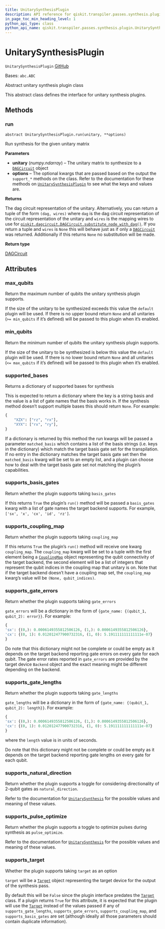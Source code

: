 ```yaml
---
title: UnitarySynthesisPlugin
description: API reference for qiskit.transpiler.passes.synthesis.plugin.UnitarySynthesisPlugin
in_page_toc_min_heading_level: 1
python_api_type: class
python_api_name: qiskit.transpiler.passes.synthesis.plugin.UnitarySynthesisPlugin
---
```


# UnitarySynthesisPlugin

<span id="qiskit.transpiler.passes.synthesis.plugin.UnitarySynthesisPlugin" />

`UnitarySynthesisPlugin` [GitHub](https://github.com/qiskit/qiskit/tree/stable/0.21/qiskit/transpiler/passes/synthesis/plugin.py "view source code")

Bases: `abc.ABC`

Abstract unitary synthesis plugin class

This abstract class defines the interface for unitary synthesis plugins.

## Methods

### run

<span id="qiskit.transpiler.passes.synthesis.plugin.UnitarySynthesisPlugin.run" />

`abstract UnitarySynthesisPlugin.run(unitary, **options)`

Run synthesis for the given unitary matrix

**Parameters**

*   **unitary** (*numpy.ndarray*) – The unitary matrix to synthesize to a [`DAGCircuit`](qiskit.dagcircuit.DAGCircuit "qiskit.dagcircuit.DAGCircuit") object
*   **options** – The optional kwargs that are passed based on the output the `support_*` methods on the class. Refer to the documentation for these methods on [`UnitarySynthesisPlugin`](qiskit.transpiler.passes.synthesis.plugin.UnitarySynthesisPlugin "qiskit.transpiler.passes.synthesis.plugin.UnitarySynthesisPlugin") to see what the keys and values are.

**Returns**

The dag circuit representation of the unitary. Alternatively, you can return a tuple of the form `(dag, wires)` where `dag` is the dag circuit representation of the circuit representation of the unitary and `wires` is the mapping wires to use for [`qiskit.dagcircuit.DAGCircuit.substitute_node_with_dag()`](qiskit.dagcircuit.DAGCircuit#substitute_node_with_dag "qiskit.dagcircuit.DAGCircuit.substitute_node_with_dag"). If you return a tuple and `wires` is `None` this will behave just as if only a [`DAGCircuit`](qiskit.dagcircuit.DAGCircuit "qiskit.dagcircuit.DAGCircuit") was returned. Additionally if this returns `None` no substitution will be made.

**Return type**

[DAGCircuit](qiskit.dagcircuit.DAGCircuit "qiskit.dagcircuit.DAGCircuit")

## Attributes

<span id="qiskit.transpiler.passes.synthesis.plugin.UnitarySynthesisPlugin.max_qubits" />

### max\_qubits

Return the maximum number of qubits the unitary synthesis plugin supports.

If the size of the unitary to be synthesized exceeds this value the `default` plugin will be used. If there is no upper bound return `None` and all unitaries (`>= min_qubits` if it’s defined) will be passed to this plugin when it’s enabled.

<span id="qiskit.transpiler.passes.synthesis.plugin.UnitarySynthesisPlugin.min_qubits" />

### min\_qubits

Return the minimum number of qubits the unitary synthesis plugin supports.

If the size of the unitary to be synthesized is below this value the `default` plugin will be used. If there is no lower bound return `None` and all unitaries (`<= max_qubits` if it’s defined) will be passed to this plugin when it’s enabled.

<span id="qiskit.transpiler.passes.synthesis.plugin.UnitarySynthesisPlugin.supported_bases" />

### supported\_bases

Returns a dictionary of supported bases for synthesis

This is expected to return a dictionary where the key is a string basis and the value is a list of gate names that the basis works in. If the synthesis method doesn’t support multiple bases this should return `None`. For example:

```python
{
    "XZX": ["rz", "rx"],
    "XYX": ["rx", "ry"],
}
```

If a dictionary is returned by this method the run kwargs will be passed a parameter `matched_basis` which contains a list of the basis strings (i.e. keys in the dictionary) which match the target basis gate set for the transpilation. If no entry in the dictionary matches the target basis gate set then the `matched_basis` kwarg will be set to an empty list, and a plugin can choose how to deal with the target basis gate set not matching the plugin’s capabilities.

<span id="qiskit.transpiler.passes.synthesis.plugin.UnitarySynthesisPlugin.supports_basis_gates" />

### supports\_basis\_gates

Return whether the plugin supports taking `basis_gates`

If this returns `True` the plugin’s `run()` method will be passed a `basis_gates` kwarg with a list of gate names the target backend supports. For example, `['sx', 'x', 'cx', 'id', 'rz']`.

<span id="qiskit.transpiler.passes.synthesis.plugin.UnitarySynthesisPlugin.supports_coupling_map" />

### supports\_coupling\_map

Return whether the plugin supports taking `coupling_map`

If this returns `True` the plugin’s `run()` method will receive one kwarg `coupling_map`. The `coupling_map` kwarg will be set to a tuple with the first element being a [`CouplingMap`](qiskit.transpiler.CouplingMap "qiskit.transpiler.CouplingMap") object representing the qubit connectivity of the target backend, the second element will be a list of integers that represent the qubit indices in the coupling map that unitary is on. Note that if the target backend doesn’t have a coupling map set, the `coupling_map` kwarg’s value will be `(None, qubit_indices)`.

<span id="qiskit.transpiler.passes.synthesis.plugin.UnitarySynthesisPlugin.supports_gate_errors" />

### supports\_gate\_errors

Return whether the plugin supports taking `gate_errors`

`gate_errors` will be a dictionary in the form of `{gate_name: {(qubit_1, qubit_2): error}}`. For example:

```python
{
'sx': {(0,): 0.0006149355812506126, (1,): 0.0006149355812506126},
'cx': {(0, 1): 0.012012477900732316, (1, 0): 5.191111111111111e-07}
}
```

Do note that this dictionary might not be complete or could be empty as it depends on the target backend reporting gate errors on every gate for each qubit. The gate error rates reported in `gate_errors` are provided by the target device `Backend` object and the exact meaning might be different depending on the backend.

<span id="qiskit.transpiler.passes.synthesis.plugin.UnitarySynthesisPlugin.supports_gate_lengths" />

### supports\_gate\_lengths

Return whether the plugin supports taking `gate_lengths`

`gate_lengths` will be a dictionary in the form of `{gate_name: {(qubit_1, qubit_2): length}}`. For example:

```python
{
'sx': {(0,): 0.0006149355812506126, (1,): 0.0006149355812506126},
'cx': {(0, 1): 0.012012477900732316, (1, 0): 5.191111111111111e-07}
}
```

where the `length` value is in units of seconds.

Do note that this dictionary might not be complete or could be empty as it depends on the target backend reporting gate lengths on every gate for each qubit.

<span id="qiskit.transpiler.passes.synthesis.plugin.UnitarySynthesisPlugin.supports_natural_direction" />

### supports\_natural\_direction

Return whether the plugin supports a toggle for considering directionality of 2-qubit gates as `natural_direction`.

Refer to the documentation for [`UnitarySynthesis`](qiskit.transpiler.passes.UnitarySynthesis "qiskit.transpiler.passes.UnitarySynthesis") for the possible values and meaning of these values.

<span id="qiskit.transpiler.passes.synthesis.plugin.UnitarySynthesisPlugin.supports_pulse_optimize" />

### supports\_pulse\_optimize

Return whether the plugin supports a toggle to optimize pulses during synthesis as `pulse_optimize`.

Refer to the documentation for [`UnitarySynthesis`](qiskit.transpiler.passes.UnitarySynthesis "qiskit.transpiler.passes.UnitarySynthesis") for the possible values and meaning of these values.

<span id="qiskit.transpiler.passes.synthesis.plugin.UnitarySynthesisPlugin.supports_target" />

### supports\_target

Whether the plugin supports taking `target` as an option

`target` will be a [`Target`](qiskit.transpiler.Target "qiskit.transpiler.Target") object representing the target device for the output of the synthesis pass.

By default this will be `False` since the plugin interface predates the [`Target`](qiskit.transpiler.Target "qiskit.transpiler.Target") class. If a plugin returns `True` for this attribute, it is expected that the plugin will use the [`Target`](qiskit.transpiler.Target "qiskit.transpiler.Target") instead of the values passed if any of `supports_gate_lengths`, `supports_gate_errors`, `supports_coupling_map`, and `supports_basis_gates` are set (although ideally all those parameters should contain duplicate information).


